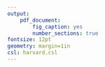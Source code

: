 ```yaml
---
output: 
    pdf_document:
        fig_caption: yes
        number_sections: true
fontsize: 12pt
geometry: margin=1in
csl: harvard.csl
---
```


\begin{table}[ht]
\centering
\caption{Unit root test statistics} 
\begin{tabular}{rlll}
  \hline
 & Pre-War & Post-War & Full Period \\ 
  \hline
  Port Elizabeth & -1.68  & -2.17  & -2.57  \\ 
  East London & -2.75  & -1.48  & -3.22*  \\ 
  Kimberley & -3.22*  & -2.54  & -2.76  \\ 
  Worcester+ & -3.16*  & -4.05**  & -3.79**  \\ 
  Malmesbury+ & -2.45  & -3.37*  & -2.67  \\ 
  Beaufort West & -1.99  & -2.45  & -2.96  \\ 
  Mossel Bay+ & -2.22  & -3.30*  & -2.66  \\ 
  Clanwilliam &  1.96  & -3.54**  & -2.22  \\ 
  Graham's Town & -2.12  & -3.16*  & -3.85**  \\ 
  Port Alfred+ & -0.80  & -3.27*  & -2.55  \\ 
  Graaff-Reinet+ & -3.26*  & -2.66  & -4.42**  \\ 
  Cradock+ & -1.45  & -2.12  & -2.82  \\ 
  Colesberg+ & -2.67  & -2.31  & -2.92  \\ 
  King William's Town & -2.29  & -3.96**  & -3.09  \\ 
  Queen's Town & -0.07  & -2.43  & -1.95  \\ 
  Burghersdorp & -3.32*  & -2.61  & -2.64  \\ 
  Aliwal North & -3.28*  & -3.78**  & -4.17**  \\ 
  Dordrecht+ & -2.50  & -2.12  & -3.11  \\ 
  Tarkastad+ & -2.77  & -2.82  & -2.80  \\ 
  \hline 
 \multicolumn{4}{l}{\scriptsize{+ indicates restricted sample (Dec 1910)}} 
  \end{tabular}
\end{table}

